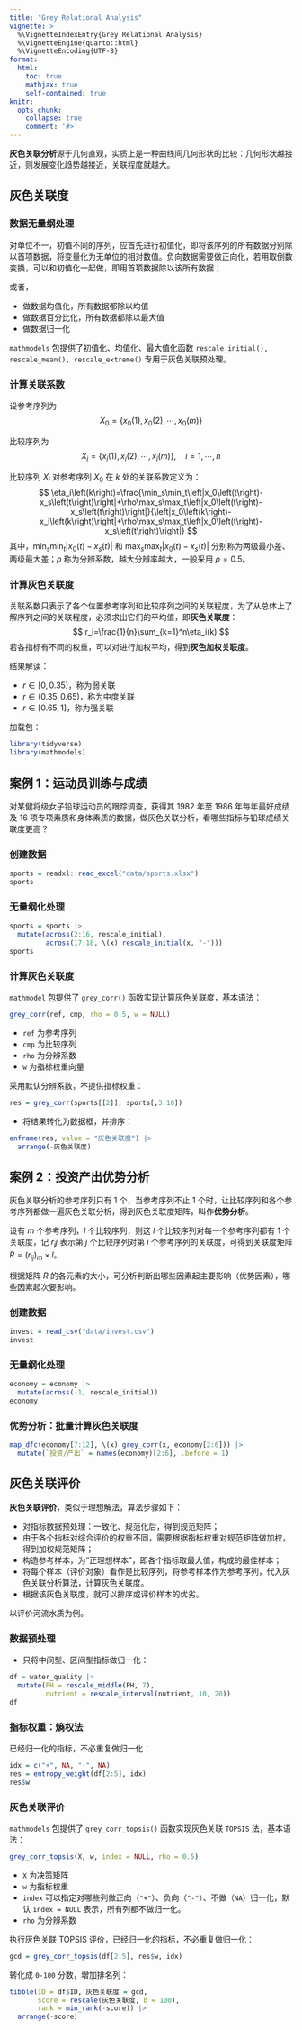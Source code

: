 ```yaml
---
title: "Grey Relational Analysis"
vignette: >
  %\VignetteIndexEntry{Grey Relational Analysis}
  %\VignetteEngine{quarto::html}
  %\VignetteEncoding{UTF-8}
format:
  html:
    toc: true
    mathjax: true
    self-contained: true
knitr:
  opts_chunk:
    collapse: true
    comment: '#>'
---
```


**灰色关联分析**源于几何直观，实质上是一种曲线间几何形状的比较：几何形状越接近，则发展变化趋势越接近，关联程度就越大。

## 灰色关联度

### 数据无量纲处理

对单位不一，初值不同的序列，应首先进行初值化，即将该序列的所有数据分别除以首项数据，将变量化为无单位的相对数值。负向数据需要做正向化，若用取倒数变换，可以和初值化一起做，即用首项数据除以该所有数据；

或者，

- 做数据均值化，所有数据都除以均值
- 做数据百分比化，所有数据都除以最大值
- 做数据归一化

`mathmodels` 包提供了初值化、均值化、最大值化函数 `rescale_initial(), rescale_mean(), rescale_extreme()` 专用于灰色关联预处理。


### 计算关联系数

设参考序列为
$$
X_0=\left\{x_0(1),x_0(2),\cdots,x_0(m)\right\}
$$

比较序列为
$$
X_i=\left\{x_i(1),x_i(2),\cdots,x_i(m)\right\},\quad i=1,\cdots,n
$$

比较序列 $X_i$ 对参考序列 $X_0$ 在 $k$ 处的关联系数定义为：
$$
\eta_i\left(k\right)=\frac{\min_s\min_t\left|x_0\left(t\right)-x_s\left(t\right)\right|+\rho\max_s\max_t\left|x_0\left(t\right)-x_s\left(t\right)\right|}{\left|x_0\left(k\right)-x_i\left(k\right)\right|+\rho\max_s\max_t\left|x_0\left(t\right)-x_s\left(t\right)\right|}
$$
其中，$\min_s\min_t\left|x_0(t)-x_s(t)\right|$ 和 $\max_s\max_t\left|x_0(t)-x_s(t)\right|$ 分别称为两级最小差、两级最大差；$\rho$ 称为分辨系数，越大分辨率越大，一般采用 $\rho=0.5$。

### 计算灰色关联度

关联系数只表示了各个位置参考序列和比较序列之间的关联程度，为了从总体上了解序列之间的关联程度，必须求出它们的平均值，即**灰色关联度**：
$$
r_i=\frac{1}{n}\sum_{k=1}^n\eta_i(k)
$$
若各指标有不同的权重，可以对进行加权平均，得到**灰色加权关联度**。

结果解读：

- $r \in [0, 0.35)$，称为弱关联
- $r \in (0.35, 0.65)$，称为中度关联
- $r \in [0.65, 1]$，称为强关联

加载包：

```r
library(tidyverse)
library(mathmodels)
```

## 案例 1：运动员训练与成绩

对某健将级女子铅球运动员的跟踪调查，获得其 1982 年至 1986 年每年最好成绩及 16 项专项素质和身体素质的数据，做灰色关联分析，看哪些指标与铅球成绩关联度更高？

### 创建数据

```r
sports = readxl::read_excel("data/sports.xlsx")
sports
```

### 无量纲化处理

```r
sports = sports |> 
  mutate(across(2:16, rescale_initial),
         across(17:18, \(x) rescale_initial(x, "-")))
sports
```

### 计算灰色关联度

`mathmodel` 包提供了 `grey_corr()` 函数实现计算灰色关联度，基本语法：

```r
grey_corr(ref, cmp, rho = 0.5, w = NULL)
```

- `ref` 为参考序列
- `cmp` 为比较序列
- `rho` 为分辨系数
- `w` 为指标权重向量

采用默认分辨系数，不提供指标权重：

```r
res = grey_corr(sports[[2]], sports[,3:18])
```

- 将结果转化为数据框，并排序：

```r
enframe(res, value = "灰色关联度") |> 
  arrange(-灰色关联度)
```

## 案例 2：投资产出优势分析

灰色关联分析的参考序列只有 $1$ 个，当参考序列不止 $1$ 个时，让比较序列和各个参考序列都做一遍灰色关联分析，得到灰色关联度矩阵，叫作**优势分析**。

设有 $m$ 个参考序列，$l$ 个比较序列，则这 $l$ 个比较序列对每一个参考序列都有 $1$ 个关联度，记 $r_ij$ 表示第 $j$ 个比较序列对第 $i$ 个参考序列的关联度，可得到关联度矩阵 $R = (r_{ij})_m \times l$。

根据矩阵 $R$ 的各元素的大小，可分析判断出哪些因素起主要影响（优势因素），哪些因素起次要影响。

### 创建数据

```r
invest = read_csv("data/invest.csv")
invest
```

### 无量纲化处理

```r
economy = economy |> 
  mutate(across(-1, rescale_initial))
economy
```

### 优势分析：批量计算灰色关联度

```r
map_dfc(economy[7:12], \(x) grey_corr(x, economy[2:6])) |> 
  mutate(`投资/产出` = names(economy)[2:6], .before = 1)
```

## 灰色关联评价

**灰色关联评价**，类似于理想解法，算法步骤如下：

- 对指标数据预处理：一致化、规范化后，得到规范矩阵；
- 由于各个指标对综合评价的权重不同，需要根据指标权重对规范矩阵做加权，得到加权规范矩阵；
- 构造参考样本，为“正理想样本”，即各个指标取最大值，构成的最佳样本；
- 将每个样本（评价对象）看作是比较序列，将参考样本作为参考序列，代入灰色关联分析算法，计算灰色关联度。
- 根据该灰色关联度，就可以排序或评价样本的优劣。

以评价河流水质为例。

### 数据预处理

- 只将中间型、区间型指标做归一化：

```r
df = water_quality |>
  mutate(PH = rescale_middle(PH, 7),
         nutrient = rescale_interval(nutrient, 10, 20))
df
```

### 指标权重：熵权法

已经归一化的指标，不必重复做归一化：

```r
idx = c("+", NA, "-", NA)
res = entropy_weight(df[2:5], idx)  
res$w
```

### 灰色关联评价

`mathmodels` 包提供了 `grey_corr_topsis()` 函数实现灰色关联 `TOPSIS` 法，基本语法：

```r
grey_corr_topsis(X, w, index = NULL, rho = 0.5)
```

- `X` 为决策矩阵
- `w` 为指标权重
- `index` 可以指定对哪些列做正向（`"+"`）、负向（`"-"`）、不做（`NA`）归一化，默认 `index = NULL` 表示，所有列都不做归一化。
- `rho` 为分辨系数

执行灰色关联 TOPSIS 评价，已经归一化的指标，不必重复做归一化：

```r
gcd = grey_corr_topsis(df[2:5], res$w, idx)
```

转化成 `0-100` 分数，增加排名列：

```r
tibble(ID = df$ID, 灰色关联度 = gcd, 
       score = rescale(灰色关联度, b = 100),
       rank = min_rank(-score)) |>
  arrange(-score)
```
